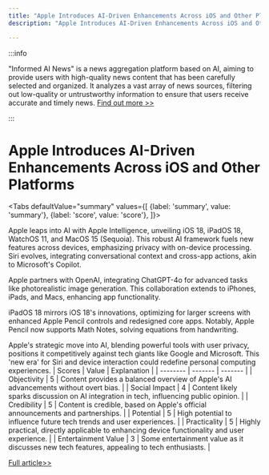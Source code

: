 ```yaml
---
title: "Apple Introduces AI-Driven Enhancements Across iOS and Other Platforms"
description: "Apple Introduces AI-Driven Enhancements Across iOS and Other Platforms"

---
```



:::info

"Informed AI News" is a news aggregation platform based on AI, aiming to provide users with high-quality news content that has been carefully selected and organized. It analyzes a vast array of news sources, filtering out low-quality or untrustworthy information to ensure that users receive accurate and timely news.  [Find out more >>](/)

:::

# Apple Introduces AI-Driven Enhancements Across iOS and Other Platforms


<Tabs
	defaultValue="summary"
	values={[
	{label: 'summary', value: 'summary'},
	{label: 'score', value: 'score'},
]}>
<TabItem value="summary">


Apple leaps into AI with Apple Intelligence, unveiling iOS 18, iPadOS 18, WatchOS 11, and MacOS 15 (Sequoia). This robust AI framework fuels new features across devices, emphasizing privacy with on-device processing. Siri evolves, integrating conversational context and cross-app actions, akin to Microsoft's Copilot.

Apple partners with OpenAI, integrating ChatGPT-4o for advanced tasks like photorealistic image generation. This collaboration extends to iPhones, iPads, and Macs, enhancing app functionality.

iPadOS 18 mirrors iOS 18's innovations, optimizing for larger screens with enhanced Apple Pencil controls and redesigned core apps. Notably, Apple Pencil now supports Math Notes, solving equations from handwriting.

Apple's strategic move into AI, blending powerful tools with user privacy, positions it competitively against tech giants like Google and Microsoft. This 'new era' for Siri and device interaction could redefine personal computing experiences.
</TabItem>
<TabItem value="score">
	| Scores     | Value   | Explanation |
	| -------- | ------- | ------- |
	| Objectivity  | 5    | Content provides a balanced overview of Apple's AI advancements without overt bias.    |
	| Social Impact | 4     | Content likely sparks discussion on AI integration in tech, influencing public opinion.    |
	| Credibility    | 5    | Content is credible, based on Apple's official announcements and partnerships.    |
	| Potential    | 5    | High potential to influence future tech trends and user experiences.    |
	| Practicality    | 5    | Highly practical, directly applicable to enhancing device functionality and user experience.    |
	| Entertainment Value    | 3    | Some entertainment value as it discusses new tech features, appealing to tech enthusiasts.    |
</TabItem>
</Tabs>

[Full article>>](https://www.cnet.com/tech/mobile/apple-intelligence-dominates-wwdc-ios-18-and-everything-else-revealed/#ftag=CAD590a51e)
